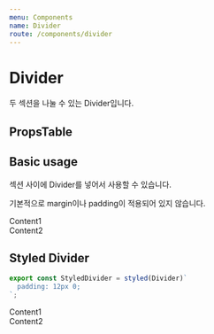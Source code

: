 ```yaml
---
menu: Components
name: Divider
route: /components/divider
---
```



# Divider

두 섹션을 나눌 수 있는 Divider입니다.

## PropsTable

<PropsTable of={Divider} />

## Basic usage

섹션 사이에 Divider를 넣어서 사용할 수 있습니다.

기본적으로 margin이나 padding이 적용되어 있지 않습니다.

<Playground>
  <Section title="Section1">Content1</Section>
  <Divider />
  <Section title="Section2">Content2</Section>
</Playground>

## Styled Divider

```typescript
export const StyledDivider = styled(Divider)`
  padding: 12px 0;
`;
```

<Playground>
  <Section title="Section1">Content1</Section>
  <StyledDivider />
  <Section title="Section2">Content2</Section>
</Playground>
